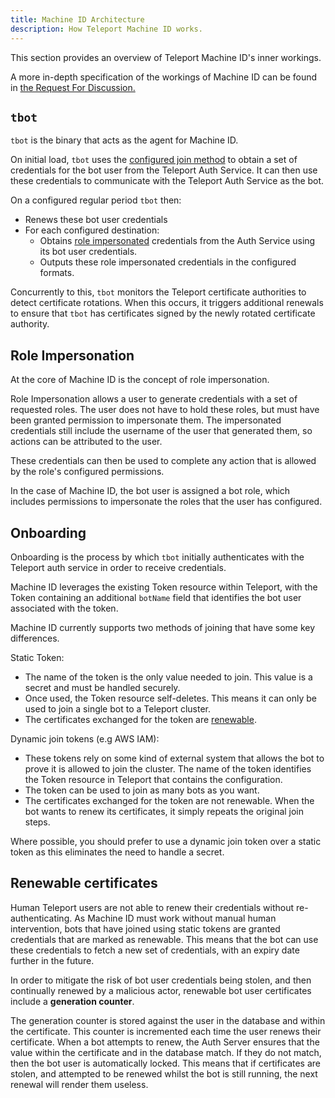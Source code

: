 ```yaml
---
title: Machine ID Architecture
description: How Teleport Machine ID works.
---
```


This section provides an overview of Teleport Machine ID's inner workings.

A more in-depth specification of the workings of Machine ID can be found in
[the Request For Discussion.](https://github.com/gravitational/teleport/blob/master/rfd/0064-bot-for-cert-renewals.md)

## `tbot`

`tbot` is the binary that acts as the agent for Machine ID.

On initial load, `tbot` uses the [configured join method](#onboarding) to obtain
a set of credentials for the bot user from the Teleport Auth Service. It can 
then use these credentials to communicate with the Teleport Auth Service as the 
bot.

On a configured regular period `tbot` then:

- Renews these bot user credentials
- For each configured destination:
  - Obtains [role impersonated](#role-impersonation) credentials from the Auth
    Service using its bot user credentials.
  - Outputs these role impersonated credentials in the configured formats.

Concurrently to this, `tbot` monitors the Teleport certificate authorities to
detect certificate rotations. When this occurs, it triggers additional renewals
to ensure that `tbot` has certificates signed by the newly rotated certificate
authority.

## Role Impersonation

At the core of Machine ID is the concept of role impersonation.

Role Impersonation allows a user to generate credentials with a set of requested
roles. The user does not have to hold these roles, but must have been granted 
permission to impersonate them. The impersonated credentials still include
the username of the user that generated them, so actions can be attributed to 
the user.

These credentials can then be used to complete any action that is allowed by the
role's configured permissions. 

In the case of Machine ID, the bot user is assigned a bot role, which includes 
permissions to impersonate the roles that the user has configured.

## Onboarding

Onboarding is the process by which `tbot` initially authenticates with the 
Teleport auth service in order to receive credentials.

Machine ID leverages the existing Token resource within Teleport, with the
Token containing an additional `botName` field that identifies the bot user
associated with the token. 

Machine ID currently supports two methods of joining that have some key
differences.

Static Token:
- The name of the token is the only value needed to join. This value is a
  secret and must be handled securely.
- Once used, the Token resource self-deletes. This means it can only be used to
  join a single bot to a Teleport cluster.
- The certificates exchanged for the token are 
  [renewable](#renewable-certificates).


Dynamic join tokens (e.g AWS IAM):
- These tokens rely on some kind of external system that allows the bot to
  prove it is allowed to join the cluster. The name of the token identifies the
  Token resource in Teleport that contains the configuration.
- The token can be used to join as many bots as you want.
- The certificates exchanged for the token are not renewable. When the bot wants
  to renew its certificates, it simply repeats the original join steps.

Where possible, you should prefer to use a dynamic join token over a static
token as this eliminates the need to handle a secret.

## Renewable certificates

Human Teleport users are not able to renew their credentials without
re-authenticating. As Machine ID must work without manual human intervention,
bots that have joined using static tokens are granted credentials that are
marked as renewable. This means that the bot can use these credentials to
fetch a new set of credentials, with an expiry date further in the future.

In order to mitigate the risk of bot user credentials being stolen, and then
continually renewed by a malicious actor, renewable bot user certificates
include a **generation counter**.

The generation counter is stored against the user in the database and within the
certificate. This counter is incremented each time the user renews their 
certificate. When a bot attempts to renew, the Auth Server ensures that the 
value within the certificate and in the database match. If they do not match,
then the bot user is automatically locked. This means that if certificates are
stolen, and attempted to be renewed whilst the bot is still running, the next
renewal will render them useless.
